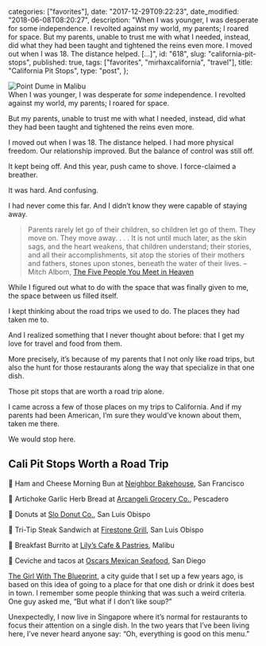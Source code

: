 
  categories: ["favorites"],
  date: "2017-12-29T09:22:23",
  date_modified: "2018-06-08T08:20:27",
  description:
    "When I was younger, I was desperate for some independence. I revolted against my world, my parents; I roared for space. But my parents, unable to trust me with what I needed, instead, did what they had been taught and tightened the reins even more. I moved out when I was 18. The distance helped. […]",
  id: "618",
  slug: "california-pit-stops",
  published: true,
  tags: ["favorites", "mirhaxcalifornia", "travel"],
  title: "California Pit Stops",
  type: "post",
};


![Point Dume in Malibu](/pages/posts/california-pit-stops/point_dume_malibu_mm60_c2.jpg)\
When I was younger, I was desperate for _some_ independence. I revolted against my world, my parents; I roared for space.

But my parents, unable to trust me with what I needed, instead, did what they had been taught and tightened the reins even more.

I moved out when I was 18. The distance helped. I had more physical freedom. Our relationship improved. But the balance of control was still off.

It kept being off. And this year, push came to shove. I force-claimed a breather.

It was hard. And confusing.

I had never come this far. And I didn’t know they were capable of staying away.

> Parents rarely let go of their children, so children let go of them. They move on. They move away. . . . It is not until much later, as the skin sags, and the heart weakens, that children understand; their stories, and all their accomplishments, sit atop the stories of their mothers and fathers, stones upon stones, beneath the water of their lives. –Mitch Albom, [The Five People You Meet in Heaven](http://a.co/aa2NQ4v)

While I figured out what to do with the space that was finally given to me, the space between us filled itself.

I kept thinking about the road trips we used to do. The places they had taken me to.

And I realized something that I never thought about before: that I get my love for travel and food from them.

More precisely, it’s because of my parents that I not only like road trips, but also the hunt for those restaurants along the way that specialize in that one dish.

Those pit stops that are worth a road trip alone.

I came across a few of those places on my trips to California. And if my parents had been American, I’m sure they would’ve known about them, taken me there.

We would stop here.

## Cali Pit Stops Worth a Road Trip

🥐 Ham and Cheese Morning Bun at [Neighbor Bakehouse](https://www.neighborsf.com/), San Francisco

🍞 Artichoke Garlic Herb Bread at [Arcangeli Grocery Co.](https://www.normsmarket.com/), Pescadero

🍩 Donuts at [Slo Donut Co.](http://www.slodoco.com/), San Luis Obispo

🥩 Tri-Tip Steak Sandwich at [Firestone Grill](http://www.firestonegrill.com/firestone-grill/), San Luis Obispo

🌯 Breakfast Burrito at [Lily’s Cafe & Pastries](https://www.facebook.com/pages/Lilys-Cafe-Pastries/111632478875022), Malibu

🌮 Ceviche and tacos at [Oscars Mexican Seafood](http://www.oscarsmexicanseafood.com/), San Diego

<PostFooter title="More">

[The Girl With The Blueprint](http://www.thegirlwiththeblueprint.com), a city guide that I set up a few years ago, is based on this idea of going to a place for that one dish or drink it does best in town. I remember some people thinking that was such a weird criteria. One guy asked me, “But what if I don’t like soup?”

Unexpectedly, I now live in Singapore where it’s normal for restaurants to focus their attention on a single dish. In the two years that I’ve been living here, I’ve never heard anyone say: “Oh, everything is good on this menu.”

</PostFooter>
